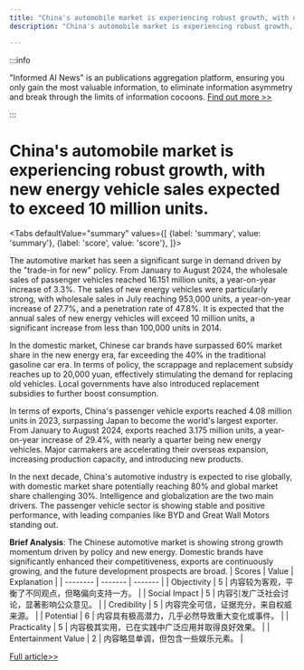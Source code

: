```yaml
---
title: "China's automobile market is experiencing robust growth, with new energy vehicle sales expected to exceed 10 million units."
description: "China's automobile market is experiencing robust growth, with new energy vehicle sales expected to exceed 10 million units."

---
```



:::info

"Informed AI News" is an publications aggregation platform, ensuring you only gain the most valuable information, to eliminate information asymmetry and break through the limits of information cocoons.  [Find out more >>](/)

:::

# China's automobile market is experiencing robust growth, with new energy vehicle sales expected to exceed 10 million units.


<Tabs
	defaultValue="summary"
	values={[
	{label: 'summary', value: 'summary'},
	{label: 'score', value: 'score'},
]}>
<TabItem value="summary">


The automotive market has seen a significant surge in demand driven by the "trade-in for new" policy. From January to August 2024, the wholesale sales of passenger vehicles reached 16.151 million units, a year-on-year increase of 3.3%. The sales of new energy vehicles were particularly strong, with wholesale sales in July reaching 953,000 units, a year-on-year increase of 27.7%, and a penetration rate of 47.8%. It is expected that the annual sales of new energy vehicles will exceed 10 million units, a significant increase from less than 100,000 units in 2014.

In the domestic market, Chinese car brands have surpassed 60% market share in the new energy era, far exceeding the 40% in the traditional gasoline car era. In terms of policy, the scrappage and replacement subsidy reaches up to 20,000 yuan, effectively stimulating the demand for replacing old vehicles. Local governments have also introduced replacement subsidies to further boost consumption.

In terms of exports, China's passenger vehicle exports reached 4.08 million units in 2023, surpassing Japan to become the world's largest exporter. From January to August 2024, exports reached 3.175 million units, a year-on-year increase of 29.4%, with nearly a quarter being new energy vehicles. Major carmakers are accelerating their overseas expansion, increasing production capacity, and introducing new products.

In the next decade, China's automotive industry is expected to rise globally, with domestic market share potentially reaching 80% and global market share challenging 30%. Intelligence and globalization are the two main drivers. The passenger vehicle sector is showing stable and positive performance, with leading companies like BYD and Great Wall Motors standing out.

**Brief Analysis**: The Chinese automotive market is showing strong growth momentum driven by policy and new energy. Domestic brands have significantly enhanced their competitiveness, exports are continuously growing, and the future development prospects are broad.
</TabItem>
<TabItem value="score">
	| Scores     | Value   | Explanation |
	| -------- | ------- | ------- |
	| Objectivity  | 5    | 内容较为客观，平衡了不同观点，但略偏向支持一方。    |
	| Social Impact | 5     | 内容引发广泛社会讨论，显著影响公众意见。    |
	| Credibility    | 5    | 内容完全可信，证据充分，来自权威来源。    |
	| Potential    | 6    | 内容具有极高潜力，几乎必然导致重大变化或事件。    |
	| Practicality    | 5    | 内容极其实用，已在实践中广泛应用并取得良好效果。    |
	| Entertainment Value    | 2    | 内容略显单调，但包含一些娱乐元素。    |
</TabItem>
</Tabs>

[Full article>>](https://www.36kr.com/p/2956899256549000)
